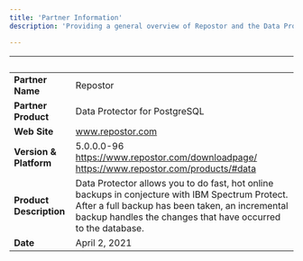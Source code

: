 ```yaml
---
title: 'Partner Information'
description: 'Providing a general overview of Repostor and the Data Protector for PostgreSQL product'

---
```


| &nbsp;     | &nbsp; |
| ----------- | ----------- |
| **Partner Name**      | Repostor       |
| **Partner Product**   |  Data Protector for PostgreSQL       |
| **Web Site**      |    www.repostor.com    |
| **Version & Platform**   |  5.0.0.0-96     https://www.repostor.com/downloadpage/      https://www.repostor.com/products/#data      |
| **Product Description**      |    Data Protector allows you to do fast, hot online backups in conjecture with IBM Spectrum Protect. After a full backup has been taken, an incremental backup handles the changes that have occurred to the database.   |
| **Date**   |  April 2, 2021       |